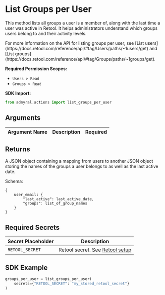
# List Groups per User

This method lists all groups a user is a member of, along with the last time a user was active in Retool. It helps administrators understand which groups users belong to and their activity levels.

<Callout type="info">
	For more information on the API for listing groups per user, see [List
	users](https://docs.retool.com/reference/api/#tag/Users/paths/~1users/get)
	and [List
	groups](https://docs.retool.com/reference/api/#tag/Groups/paths/~1groups/get).
</Callout>

**Required Permission Scopes:**

-   `Users > Read`
-   `Groups > Read`

**SDK Import:**

```python
from admyral.actions import list_groups_per_user
```

## Arguments

| Argument Name | Description | Required |
| ------------- | :---------: | -------- |

## Returns

A JSON object containing a mapping from users to another JSON object storing the names of the groups a user belongs to as well as the last active date.

Schema:

```
{
	user_email: {
		"last_active": last_active_date,
		"groups": list_of_group_names
	}
}
```

## Required Secrets

| Secret Placeholder | Description                                                    |
| ------------------ | -------------------------------------------------------------- |
| `RETOOL_SECRET`    | Retool secret. See [Retool setup](/integrations/retool/retool) |

## SDK Example

```python
groups_per_user = list_groups_per_user(
	secrets={"RETOOL_SECRET": "my_stored_retool_secret"}
)
```
